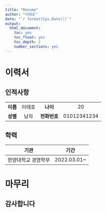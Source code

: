 ```yaml
---
title: "Resume"
author: "이태호"
date: "`r format(Sys.Date())`" 
output:
  html_document: 
    toc: yes
    toc_float: yes
    toc_depth: 2
    number_sections: yes
---
```




# 이력서

## 인적사항

| | | | |
|:--:|:--:|:--:|:--:|
|**이름**|이태호|**나이**|20|
|**성별**|남자|**전화번호**|01012341234|

## 학력
|기관|기간|
|:----:|:----:|
|한양대학교 경영학부|2022.03.01~|

# 마무리
## 감사합니다